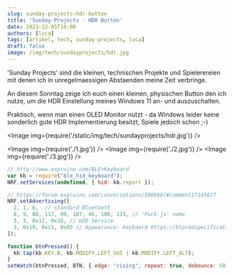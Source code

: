 ```yaml
---
slug: sunday-projects-hdr-button
title: 'Sunday-Projects - HDR Button'
date: 2023-12-05T16:00
authors: [luca]
tags: [artikel, tech, sunday-projects, luca]
draft: false
image: /img/tech/sundayprojects/hdr.jpg
---
```



'Sunday Projects' sind die kleinen, technischen Projekte und Spielerereien mit denen ich in unregelmaessigen Abstaenden meine Zeit verbringe.

An diesem Sonntag zeige ich euch einen kleinen, physischen Button den ich nutze, um die HDR Einstellung meines Windows 11 an- und auszuschalten.

Praktisch, wenn man einen OLED Monitor nutzt - da Windows leider keine sonderlich gute HDR Implementierung besitzt, Spiele jedoch schon ;-)

<Image img={require('/static/img/tech/sundayprojects/hdr.jpg')} />

<!--truncate-->

<Image img={require('./1.jpg')} />
<Image img={require('./2.jpg')} />
<Image img={require('./3.jpg')} />

```javascript
// http://www.espruino.com/BLE+Keyboard
var kb = require("ble_hid_keyboard");
NRF.setServices(undefined, { hid: kb.report });

// https://forum.espruino.com/conversations/390668/#comment17145677
NRF.setAdvertising([
  2, 1, 6,  // standard Bluetooth
  8, 9, 80, 117, 99, 107, 46, 106, 115, // 'Puck.js' name
  3, 3, 0x12, 0x18, // HID Service
  3, 0x19, 0xc1, 0x03 // Appearance: Keyboard https://btprodspecificationrefs.blob.core.windows.net/assigned-numbers/Assigned%20Number%20Types/Assigned_Numbers.pdf
]);

function btnPressed() {
  kb.tap(kb.KEY.B, kb.MODIFY.LEFT_GUI | kb.MODIFY.LEFT_ALT);
}
setWatch(btnPressed, BTN, { edge: "rising", repeat: true, debounce: 50 });
```
